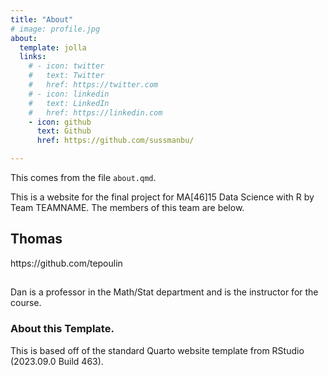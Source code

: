 ```yaml
---
title: "About"
# image: profile.jpg
about:
  template: jolla
  links:
    # - icon: twitter
    #   text: Twitter
    #   href: https://twitter.com
    # - icon: linkedin
    #   text: LinkedIn
    #   href: https://linkedin.com
    - icon: github
      text: Github
      href: https://github.com/sussmanbu/

---
```



This comes from the file `about.qmd`.

This is a website for the final project for MA[46]15 Data Science with R by Team TEAMNAME.
The members of this team are below.

## Thomas

https://github.com/tepoulin

## 

Dan is a professor in the Math/Stat department and is the instructor for the course.

<!-- Please leave in the information below -->

### About this Template.

This is based off of the standard Quarto website template from RStudio (2023.09.0 Build 463).
